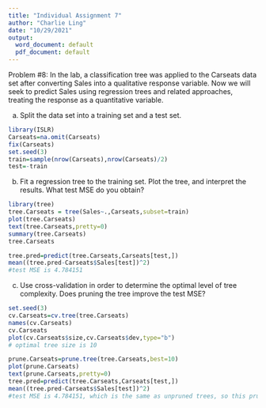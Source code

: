 ---
title: "Individual Assignment 7"
author: "Charlie Ling"
date: "10/29/2021"
output:
  word_document: default
  pdf_document: default
---

Problem #8: In the lab, a classification tree was applied to the Carseats data set after converting Sales into a qualitative response variable. Now we will seek to predict Sales using regression trees and related approaches, treating the response as a quantitative variable.

(a) Split the data set into a training set and a test set.
```{r}
library(ISLR)
Carseats=na.omit(Carseats)
fix(Carseats)
set.seed(3)
train=sample(nrow(Carseats),nrow(Carseats)/2)
test=-train
```


(b) Fit a regression tree to the training set. Plot the tree, and interpret the results. What test MSE do you obtain?
```{r}
library(tree)
tree.Carseats = tree(Sales~.,Carseats,subset=train)
plot(tree.Carseats)
text(tree.Carseats,pretty=0)
summary(tree.Carseats)
tree.Carseats
```
```{r}
tree.pred=predict(tree.Carseats,Carseats[test,])
mean((tree.pred-Carseats$Sales[test])^2)
#test MSE is 4.784151
```



(c) Use cross-validation in order to determine the optimal level of tree complexity. Does pruning the tree improve the test MSE?
```{r}
set.seed(3)
cv.Carseats=cv.tree(tree.Carseats)
names(cv.Carseats)
cv.Carseats
plot(cv.Carseats$size,cv.Carseats$dev,type="b")
# optimal tree size is 10
```
```{r}
prune.Carseats=prune.tree(tree.Carseats,best=10)
plot(prune.Carseats)
text(prune.Carseats,pretty=0)
tree.pred=predict(tree.Carseats,Carseats[test,])
mean((tree.pred-Carseats$Sales[test])^2)
#test MSE is 4.784151, which is the same as unpruned trees, so this pruning the tree does not improve the test MSE
```


